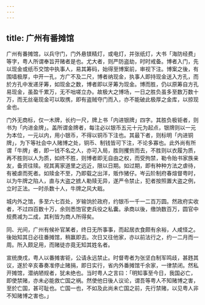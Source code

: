 ```yaml
---
---
---
```

title: 广州有番摊馆
---



广州有番摊馆，以兵守门，门外悬镁精灯，或电灯，并张纸灯，大书「海防经费」等字，粤人所谓奉旨开赌者是也。尤大者，则严防盗劫，时时戒备。博者入门，先以现金或纸币交馆中执事人，易其筹码，始得至博案前，审视下注。博案之後，有围墙极厚，中开一孔，方广不及二尺，博者纳现金，执事人即持现金送入方孔，而於方孔中发递牙筹，如现金之数，博者即以牙筹为现金。博而胜，仍以原筹自方孔易现金，虽盈千累万，无不咄嗟立办。故极大之博场，一日之胜负虽多至数万数十万，而无丝毫现金可以取携，即有盗贼夺门而入，亦不能破此极厚之金库，以掠现金也。

门外无商标，仅一木牌，长约一尺，牌上书「内进银牌」四字。其胜负极钜者，则书为「内进金牌」。盖所谓金牌者，每注必以银币五元十元为起点，银牌则以一元为本位，一元以内，用小银币，不得以铜币下注也。其最下者，则标明「内进铜牌」，为下等社会中人赌博之处，铜币、制钱皆可下注，不论多寡也。此外尚有所谓「牛牌」者，即一钱不名之人，亦可入局，胜则攫赀而去，不胜则以衣履为质，再不胜则以人为质，如终不胜，则博者即无自由之权，而受拘禁，勒令贻书家族亲友，备资往赎。视其离家道里之远近，限以日期。如过期，即有种种方法之虐待，有被虐而死者。如赎金不至，乃即载之出洋，贩作猪仔。岑云阶制府春煊督粤时，以为牛牌之陷人，直与大盗之掳人勒赎无异，遂严令禁止，犯者按照置大盗之例，立时正法。一时杀数十人，牛牌之风大戢。

城内外之馆，多至六七百处，岁输饷於政府，约银币一千一二百万圆。然政府实收者，不过四百数十万，余则悉饱官吏兵役之私囊。承商以後，缴饷数百万，圆官中规费减为二成，其利皆为商人所得矣。

同、光间，广州有候补官某者，终日无所事事，而起居衣食颇有余裕，人咸怪之。後始知其日必往番摊馆，稍赢即去。次日又往他家，亦以前法行之，约一二月而一周。所入颇足用，而赌徒亦竟无知其姓名者。

宣统庚戌，粤人以番摊害钜，公请永远禁止。时督粤者为张坚白制军鸣歧，甚韪其议，遂於辛亥春奏准停止赌捐，即日实行，省内外番摊馆千余家，一律禁闭。然私开摊馆，潜纳陋规者，犹未绝也。当时粤人之言曰：「明知事至今日，我国必亡，即使禁赌，亦未必能救亡国之祸。然使他日後人议论，谓吾等粤人不知赌博之害，至於亡国，甚可耻也。亡国一也，不如及此尚未亡国之前，先行禁赌，以见粤人非不知赌博之害也。」